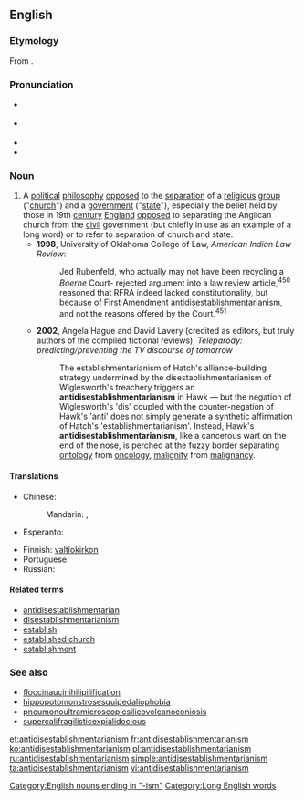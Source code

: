 ==English==
{{wikipedia}}
===Etymology===
From {{confix|anti|disestablishmentarian|ism}}.

===Pronunciation===
* {{a|UK}} {{IPA|/ˌan.ti.dɪ.sɪ.sta.blɪʃ.mənˈtɛː.ɹɪə.nɪ.z(ə)m/}}
* {{a|US}} {{IPA|/ˌæn.taiˌdɪs.ɛsˌtæb.lɪʃ.məntˈɛː.ɹi.ənˌɪ.zm/}}
* {{audio|en-uk-antidisestablishmentarianism.ogg|Audio (UK)}}
* {{audio|en-us-antidisestablishmentarianism.ogg|Audio (US)}}

===Noun===
{{en-noun|-}}

# A [[political]] [[philosophy]] [[opposed]] to the [[separation]] of a [[religious]] [[group]] ("[[church]]") and a [[government]] ("[[state]]"), especially the belief held by those in 19th [[century]] [[England]] [[opposed]] to separating the Anglican church from the [[civil]] government (but chiefly in use as an example of a long word) or to refer to separation of church and state.{{defdate|from 20th c.}}
#* '''1998''', University of Oklahoma College of Law, ''American Indian Law Review'':
#*: Jed Rubenfeld, who actually may not have been recycling a ''Boerne'' Court- rejected argument into a law review article,<sup>450</sup> reasoned that RFRA indeed lacked constitutionality, but because of First Amendment antidisestablishmentarianism, and not the reasons offered by the Court.<sup>451</sup>
#* '''2002''', Angela Hague and David Lavery (credited as editors, but truly authors of the compiled fictional reviews), ''Teleparody: predicting/preventing the TV discourse of tomorrow''
#*: The establishmentarianism of Hatch's alliance-building strategy undermined by the disestablishmentarianism of Wiglesworth's treachery triggers an '''antidisestablishmentarianism''' in Hawk &mdash; but the negation of Wiglesworth's 'dis' coupled with the counter-negation of Hawk's 'anti' does not simply generate a synthetic affirmation of Hatch's 'establishmentarianism'. Instead, Hawk's '''antidisestablishmentarianism''', like a cancerous wart on the end of the nose, is perched at the fuzzy border separating [[ontology]] from [[oncology]], [[malignity]] from [[malignancy]].

====Translations====
{{trans-top|philosophy opposed to separating church and state}}
* Chinese:
*: Mandarin: {{t|zh|反對教會分離主義|sc=Hani}}, {{t|zh|反对教会分离主义|tr=fǎnduì jiàohuì fēnlí zhǔyì|sc=Hani}}
* Esperanto: {{t-|eo|kontraŭmalfondistismo}}
{{trans-mid}}
* Finnish: [[valtiokirkko#Finnish|valtiokirkon]] {{t-|fi|puolustaminen}}
* Portuguese: {{t-|pt|antidesestabelecimentarianismo|m}}
* Russian: {{t-|ru|анти-отделенчество|n|tr=anti-otdelénčestvo|sc=Cyrl}}
{{trans-bottom}}

====Related terms====
* [[antidisestablishmentarian]]
* [[disestablishmentarianism]]
* [[establish]]
* [[established church]]
* [[establishment]]

===See also===
* [[floccinaucinihilipilification]]
* [[hippopotomonstrosesquipedaliophobia]]
* [[pneumonoultramicroscopicsilicovolcanoconiosis]]
* [[supercalifragilisticexpialidocious]]

[[Category:English nouns ending in "-ism"]]
[[Category:Long English words]]

[[et:antidisestablishmentarianism]]
[[fr:antidisestablishmentarianism]]
[[ko:antidisestablishmentarianism]]
[[pl:antidisestablishmentarianism]]
[[ru:antidisestablishmentarianism]]
[[simple:antidisestablishmentarianism]]
[[ta:antidisestablishmentarianism]]
[[vi:antidisestablishmentarianism]]